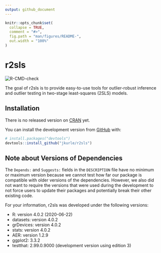 ```yaml
---
output: github_document
---
```


<!-- README.md is generated from README.Rmd. Please edit that file -->

```r
knitr::opts_chunk$set(
  collapse = TRUE,
  comment = "#>",
  fig.path = "man/figures/README-",
  out.width = "100%"
)
```

# r2sls

<!-- badges: start -->
![R-CMD-check](https://github.com/jkurle/r2sls/workflows/R-CMD-check/badge.svg?branch=master)
<!-- badges: end -->

The goal of r2sls is to provide easy-to-use tools for outlier-robust inference
and outlier testing in two-stage least-squares (2SLS) models.

## Installation

There is no released version on [CRAN](https://CRAN.R-project.org) yet.

You can install the development version from [GitHub](https://github.com/) with:

``` r
# install.packages("devtools")
devtools::install_github("jkurle/r2sls")
```
## Note about Versions of Dependencies

The `Depends:` and `Suggests:` fields in the `DESCRIPTION` file have no
minimum or maximum version because we cannot test how far our package is 
compatible with older versions of the dependencies. However, we also did not
want to require the versions that were used during the development to not force
users to update their packages and potentially break their other existing code.

For your information, r2sls was developed under the following versions:

* R: version 4.0.2 (2020-06-22)
* datasets: version 4.0.2
* grDevices: version 4.0.2
* stats: version 4.0.2
* AER: version 1.2.9
* ggplot2: 3.3.2
* testthat: 2.99.0.9000 (development version using edition 3)


